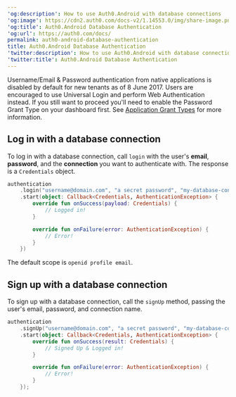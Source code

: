 ---
'og:description': How to use Auth0.Android with database connections
'og:image': https://cdn2.auth0.com/docs-v2/1.14553.0/img/share-image.png
'og:title': Auth0.Android Database Authentication
'og:url': https://auth0.com/docs/
permalink: auth0-android-database-authentication
title: Auth0.Android Database Authentication
'twitter:description': How to use Auth0.Android with database connections
'twitter:title': Auth0.Android Database Authentication
---
<Warning>

Username/Email & Password authentication from native applications is disabled by default for new tenants as of 8 June 2017. Users are encouraged to use Universal Login and perform Web Authentication instead. If you still want to proceed you'll need to enable the Password Grant Type on your dashboard first. See [Application Grant Types](/docs/get-started/applications/application-grant-types) for more information.

</Warning>

## Log in with a database connection

To log in with a database connection, call `login` with the user's **email**, **password**, and the **connection** you want to authenticate with. The response is a `Credentials` object.

```kotlin lines
authentication
    .login("username@domain.com", "a secret password", "my-database-connection")
    .start(object: Callback<Credentials, AuthenticationException> {
        override fun onSuccess(payload: Credentials) {
            // Logged in!
        }

        override fun onFailure(error: AuthenticationException) {
            // Error!
        }
    })
```

The default scope is `openid profile email`.

## Sign up with a database connection

To sign up with a database connection, call the `signUp` method, passing the user's email, password, and connection name.

```kotlin lines
authentication
    .signUp("username@domain.com", "a secret password", "my-database-connection")
    .start(object: Callback<Credentials, AuthenticationException> {
        override fun onSuccess(result: Credentials) {
            // Signed Up & Logged in!
        }

        override fun onFailure(error: AuthenticationException) {
            // Error!
        }
    });
```



